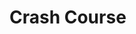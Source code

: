 
# Crash Course

<ResourceGroup title='Multiplayer framework'>
  <Resource
    title='Fish-Net'
    icon={faCode}
    href='/docs/matchmaker/concepts/finding-lobby'
  />
</ResourceGroup>

